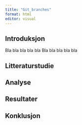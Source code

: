 ```yaml
---
title: "Git_branches"
format: html
editor: visual
---
```


## Introduksjon

Bla bla bla bla bla Bla bla bla bla bla

## Litteraturstudie

## Analyse

## Resultater

## Konklusjon
